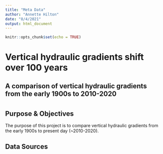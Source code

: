```yaml
---
title: "Meta Data"
author: "Annette Hilton"
date: "8/4/2021"
output: html_document
---
```


```r
knitr::opts_chunk$set(echo = TRUE)
```

# Vertical hydraulic gradients shift over 100 years
## A comparison of vertical hydraulic gradients from the early 1900s to 2010-2020 


# 

## Purpose & Objectives 

The purpose of this project is to compare vertical hydraulic gradients from the early 1900s to present day (~2010-2020). 


## Data Sources 



